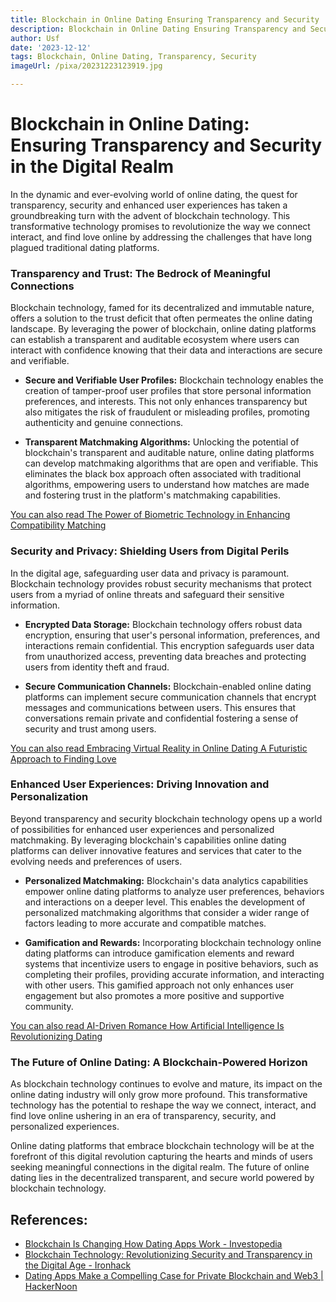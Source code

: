 ```yaml
---
title: Blockchain in Online Dating Ensuring Transparency and Security
description: Blockchain in Online Dating Ensuring Transparency and Security
author: Usf
date: '2023-12-12'
tags: Blockchain, Online Dating, Transparency, Security
imageUrl: /pixa/20231223123919.jpg

---
```

# Blockchain in Online Dating: Ensuring Transparency and Security in the Digital  Realm

In the dynamic and ever-evolving world of  online dating, the quest for transparency, security and enhanced user experiences has taken a groundbreaking turn with  the advent of blockchain technology. This transformative technology  promises to revolutionize the way we connect interact, and find love online by  addressing the  challenges that have long plagued traditional dating platforms.

### Transparency and Trust: The Bedrock of Meaningful  Connections

Blockchain technology, famed for its decentralized and immutable nature, offers a  solution to the trust deficit that often permeates the online dating landscape. By leveraging  the power of  blockchain,  online dating platforms can establish a transparent  and auditable ecosystem where users can interact with confidence knowing that their data and interactions are secure and verifiable.

- **Secure and Verifiable User Profiles:**
Blockchain technology enables the creation  of tamper-proof user profiles that store personal information preferences, and interests. This not only enhances transparency but also mitigates the risk of fraudulent or misleading profiles, promoting authenticity and genuine connections.

- **Transparent Matchmaking  Algorithms:**
Unlocking the potential of  blockchain's transparent and auditable nature, online dating platforms can develop matchmaking algorithms that are  open and verifiable. This eliminates the black box approach often associated with traditional algorithms, empowering users to understand how  matches are made  and fostering trust in the platform's matchmaking capabilities.

[You can also read The  Power of Biometric Technology in Enhancing Compatibility Matching](The%20Power%20of%20Biometric%20Technology%20in%20Enhancing%20Compatibility%20Matching)


### Security and Privacy: Shielding Users  from Digital Perils

In the  digital  age, safeguarding user data and privacy is paramount. Blockchain technology provides  robust security mechanisms that protect users from a  myriad of online threats and safeguard  their  sensitive information.

- **Encrypted Data Storage:**
Blockchain technology offers  robust data encryption,  ensuring that user's personal information, preferences, and interactions remain confidential.  This encryption safeguards user data from unauthorized access, preventing data breaches and protecting users from  identity theft and fraud.

- **Secure Communication Channels:**
Blockchain-enabled online dating platforms can implement secure  communication channels that encrypt messages and communications between users. This ensures that  conversations remain private and confidential fostering a sense of security and trust among users.

[You can also read Embracing Virtual Reality in Online Dating A Futuristic Approach to Finding Love](Embracing%20Virtual%20Reality%20in%20Online%20Dating%20A%20Futuristic%20Approach%20to%20Finding%20Love)


### Enhanced User Experiences: Driving Innovation and Personalization

Beyond transparency and security blockchain technology opens  up a world of possibilities for enhanced user experiences and personalized matchmaking.  By leveraging blockchain's capabilities online dating platforms can deliver innovative features and services that cater to the evolving needs and preferences of users.

- **Personalized  Matchmaking:**
Blockchain's  data analytics capabilities empower  online  dating platforms to analyze user preferences, behaviors and interactions on a deeper level. This enables the development of personalized matchmaking  algorithms that consider a wider range of  factors leading to more accurate  and compatible matches.

- **Gamification and  Rewards:**
Incorporating blockchain technology online dating platforms can introduce gamification elements  and reward systems that incentivize users to engage in positive behaviors, such as  completing their profiles, providing accurate information, and interacting with other users. This gamified approach not only enhances user engagement but also promotes  a more positive and  supportive community.

[You can also read AI-Driven Romance How Artificial Intelligence Is Revolutionizing Dating](AI-Driven%20Romance%20How%20Artificial%20Intelligence%20Is%20Revolutionizing%20Dating)


###  The Future of Online Dating: A Blockchain-Powered Horizon

As blockchain technology continues to evolve and mature, its impact on the online dating  industry will  only  grow more profound.  This transformative technology has the potential to reshape the way we connect, interact, and find love online ushering in an era  of transparency, security, and personalized experiences.

Online dating  platforms that embrace blockchain  technology will be  at the forefront of this digital revolution capturing the hearts and minds of users seeking meaningful connections in the digital  realm. The future of online  dating lies  in the decentralized transparent, and  secure world powered  by blockchain technology.

## References:
- [Blockchain Is Changing How Dating Apps Work - Investopedia](https://www.investopedia.com/news/blockchain-changing-how-dating-apps-work/)
- [Blockchain Technology: Revolutionizing Security and Transparency in the Digital Age - Ironhack](https://www.ironhack.com/us/blog/blockchain-technology-revolutionizing-security-and-transparency-in-the-digital-ag)
- [Dating Apps Make a Compelling Case for Private Blockchain and Web3 | HackerNoon](https://hackernoon.com/dating-apps-make-a-compelling-case-for-private-blockchain-and-web3)
